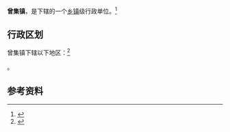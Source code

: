 {{中国乡级行政区|42/08/22/112/000}}

'''曾集镇'''，是{{PRC admin/fullname|42/08/22/112/000|3}}下辖的一个[[乡镇|乡镇]]级行政单位。<ref>{{PRC admin/ref sgc|{{PRC admin/parent|42/08/22/112/000}}}}</ref>

== 行政区划 ==

曾集镇下辖以下地区：<ref>{{PRC admin/ref sgc|42/08/22/112/000}}</ref>

{{PRC admin/children|42/08/22/112/000}}。

== 参考资料 ==

{{reflist}}

{{PRC admin/navcat|42/08/22/112/000}}
{{湖北行政区划小作品}}